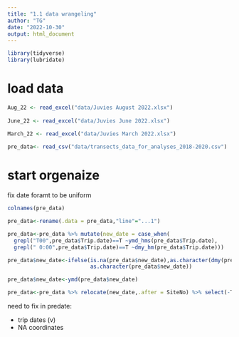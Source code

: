 ```yaml
---
title: "1.1 data wrangeling"
author: "TG"
date: "2022-10-30"
output: html_document
---
```



```r

library(tidyverse)
library(lubridate)

```

# load data

```r

Aug_22 <- read_excel("data/Juvies August 2022.xlsx")
  
June_22 <- read_excel("data/Juvies June 2022.xlsx")
   
March_22 <- read_excel("data/Juvies March 2022.xlsx")

pre_data<- read_csv("data/transects_data_for_analyses_2018-2020.csv")
```

# start orgenaize

fix date foramt to be uniform

```r
colnames(pre_data)

pre_data<-rename(.data = pre_data,"line"="...1")

pre_data<-pre_data %>% mutate(new_date = case_when(
  grepl("T00",pre_data$Trip.date)==T ~ymd_hms(pre_data$Trip.date),
  grepl(" 0:00",pre_data$Trip.date)==T ~dmy_hm(pre_data$Trip.date)))

pre_data$new_date<-ifelse(is.na(pre_data$new_date),as.character(dmy(pre_data$Trip.date)),
                          as.character(pre_data$new_date))

pre_data$new_date<-ymd(pre_data$new_date)

pre_data<-pre_data %>% relocate(new_date,.after = SiteNo) %>% select(-Trip.date) %>% rename("Trip.date" = "new_date")

```

need to fix in predate:

* trip dates (v)
* NA coordinates


